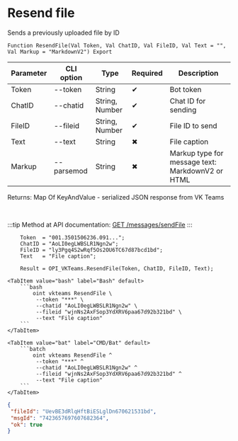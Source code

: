 ﻿---
sidebar_position: 6
---


# Resend file
 Sends a previously uploaded file by ID



`Function ResendFile(Val Token, Val ChatID, Val FileID, Val Text = "", Val Markup = "MarkdownV2") Export`

  | Parameter | CLI option | Type | Required | Description |
  |-|-|-|-|-|
  | Token | --token | String | &#x2714; | Bot token |
  | ChatID | --chatid | String, Number | &#x2714; | Chat ID for sending |
  | FileID | --fileid | String, Number | &#x2714; | File ID to send |
  | Text | --text | String | &#x2716; | File caption |
  | Markup | --parsemod | String | &#x2716; | Markup type for message text: MarkdownV2 or HTML |

  
  Returns:  Map Of KeyAndValue - serialized JSON response from VK Teams

<br/>

:::tip
Method at API documentation: [GET /messages/sendFile](https://teams.vk.com/botapi/#/messages/get_messages_sendFile)
:::
<br/>



```bsl title="1C:Enterprise/OneScript code example"
    Token  = "001.3501506236.091...";
    ChatID = "AoLI0egLWBSLR1Ngn2w";
    FileID = "ly3Pgq4S2wRqf5Os2OU6TC67d87bcd1bd";
    Text   = "File caption";

    Result = OPI_VKTeams.ResendFile(Token, ChatID, FileID, Text);
```
 

 <Tabs>
  
    <TabItem value="bash" label="Bash" default>
        ```bash
            oint vkteams ResendFile \
             --token "***" \
             --chatid "AoLI0egLWBSLR1Ngn2w" \
             --fileid "wjnNs2AxFSop3YdXRV6paa67d92b321bd" \
             --text "File caption"
        ```
    </TabItem>
  
    <TabItem value="bat" label="CMD/Bat" default>
        ```batch
            oint vkteams ResendFile ^
             --token "***" ^
             --chatid "AoLI0egLWBSLR1Ngn2w" ^
             --fileid "wjnNs2AxFSop3YdXRV6paa67d92b321bd" ^
             --text "File caption"
        ```
    </TabItem>
</Tabs>


```json title="Result"
{
 "fileId": "UevBE3dRlqHftBiESLglDn670621531bd",
 "msgId": "7423657697607682364",
 "ok": true
}
```
